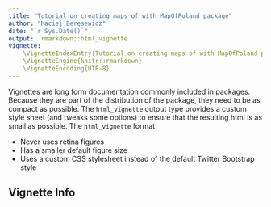 ```yaml
---
title: "Tutorial on creating maps of with MapOfPoland package"
author: "Maciej Beręsewicz"
date: "`r Sys.Date()`"
output:  rmarkdown::html_vignette
vignette: 
    \VignetteIndexEntry{Tutorial on creating maps of with MapOfPoland package}
    \VignetteEngine{knitr::rmarkdown}
    \VignetteEncoding{UTF-8}
---
```


Vignettes are long form documentation commonly included in packages. Because they are part of the distribution of the package, they need to be as compact as possible. The `html_vignette` output type provides a custom style sheet (and tweaks some options) to ensure that the resulting html is as small as possible. The `html_vignette` format:

- Never uses retina figures
- Has a smaller default figure size
- Uses a custom CSS stylesheet instead of the default Twitter Bootstrap style

## Vignette Info




